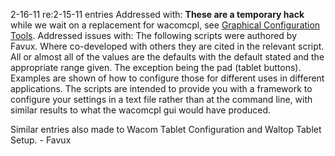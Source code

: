 2-16-11 re:2-15-11 entries
{{Unclear|reason=
* Having model-specific scripts like .xsetwacom.sh is a temporary hack and needs to be stated as such}}
Addressed with:  '''These are a temporary hack''' while we wait on a replacement for wacomcpl, see [[External applications#Graphical Configuration Tools|Graphical Configuration Tools]].
{{Unclear|reason=
* Who wrote these scripts?
* What values differ from the defaults?
}}
Addressed issues with:  The following scripts were authored by Favux.  Where co-developed with others they are cited in the relevant script.  All or almost all of the values are the defaults with the default stated and the appropriate range given.  The exception being the pad (tablet buttons).  Examples are shown of how to configure those for different uses in different applications.  The scripts are intended to provide you with a framework to configure your settings in a text file rather than at the command line, with similar results to what the wacomcpl gui would have produced.

Similar entries also made to Wacom Tablet Configuration and Waltop Tablet Setup. - Favux